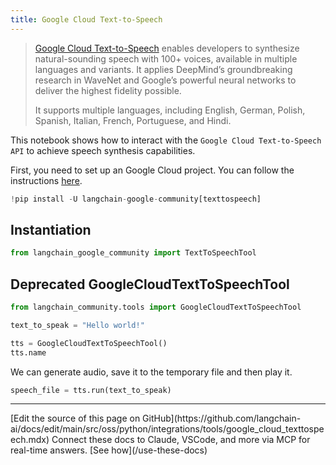 ```yaml
---
title: Google Cloud Text-to-Speech
---
```


>[Google Cloud Text-to-Speech](https://cloud.google.com/text-to-speech) enables developers to synthesize natural-sounding speech with 100+ voices, available in multiple languages and variants. It applies DeepMind’s groundbreaking research in WaveNet and Google’s powerful neural networks to deliver the highest fidelity possible.
>
>It supports multiple languages, including English, German, Polish, Spanish, Italian, French, Portuguese, and Hindi.

This notebook shows how to interact with the `Google Cloud Text-to-Speech API` to achieve speech synthesis capabilities.

First, you need to set up an Google Cloud project. You can follow the instructions [here](https://cloud.google.com/text-to-speech/docs/before-you-begin).

```python
!pip install -U langchain-google-community[texttospeech]
```

## Instantiation

```python
from langchain_google_community import TextToSpeechTool
```

## Deprecated GoogleCloudTextToSpeechTool

```python
from langchain_community.tools import GoogleCloudTextToSpeechTool
```

```python
text_to_speak = "Hello world!"

tts = GoogleCloudTextToSpeechTool()
tts.name
```

We can generate audio, save it to the temporary file and then play it.

```python
speech_file = tts.run(text_to_speak)
```

---

<Callout icon="pen-to-square" iconType="regular">
    [Edit the source of this page on GitHub](https://github.com/langchain-ai/docs/edit/main/src/oss/python/integrations/tools/google_cloud_texttospeech.mdx)
</Callout>
<Tip icon="terminal" iconType="regular">
    Connect these docs to Claude, VSCode, and more via MCP for    real-time answers. [See how](/use-these-docs)
</Tip>
